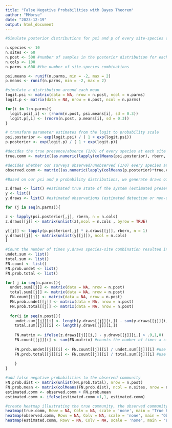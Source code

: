 ```yaml
---
title: "False Negative Probabilities with Bayes Theorem"
author: "MMorse"
date: "2023-12-19"
output: html_document
---
```



```r
#Simulate posterior distributions for psi and p of every site-species combination (normally this would be extracted from a Bayesian occupancy model)

n.species <- 10
n.sites <- 60
n.post <- 500 #number of samples in the posterior distribution for each parameter
n.cols <- 100 
n.parms <-600 #the number of site-species combinations

psi.means <- runif(n.parms, min = -2, max = 2)
p.means <- runif(n.parms, min = -2, max = 2)

#simulate a distribution around each mean
logit.psi <- matrix(data = NA, nrow = n.post, ncol = n.parms)
logit.p <- matrix(data = NA, nrow = n.post, ncol = n.parms)

for(i in 1:n.parms){
  logit.psi[,i] <- (rnorm(n.post, psi.means[i], sd = 0.3)) 
  logit.p[,i] <- (rnorm(n.post, p.means[i], sd = 0.3))
}

# transform parameter estimates from the logit to probability scale
psi.posterior <- exp(logit.psi) / ( 1 + exp(logit.psi)) 
p.posterior <- exp(logit.p) / ( 1 + exp(logit.p))

#decides the true presence/absence (1/0) of every species at each site
true.comm <- matrix((as.numeric(lapply(colMeans(psi.posterior), rbern, n = 1))), ncol = n.sites, nrow = n.species) 

#decides whether our surveys observed/unobserved (1/0) every species at each site
observed.comm <- matrix((as.numeric(lapply(colMeans(p.posterior)*true.comm, rbern, n = 1))), ncol = n.sites, nrow = n.species) 

```

```r
#Based on our psi and p probability distributions, we generate draws of z (estimate of a species' true presence/absence) and y (estimated observation based the probability of occurrence and detection)

z.draws <- list() #estimated true state of the system (estimated presence or absence 1/0)
y <- list()
y.draws <- list() #estimated observations (estimated detection or non-detection 1/0)

for (j in seq(n.parms)){

z <- lapply(psi.posterior[,j], rbern, n = n.cols)
z.draws[[j]] <- matrix(unlist(z),ncol = n.cols , byrow = TRUE)

y[[j]] <- lapply(p.posterior[,j] * z.draws[[j]], rbern, n = 1)
y.draws[[j]] <- matrix(unlist(y[[j]]), ncol = n.cols)
}
```

```r
#Count the number of times y.draws species-site combination resulted in a false negative (a truly present but undetected species-site combination) based on the given psi and p
undet.sum <- list()
total.sum <- list()
FN.count <- list()
FN.prob.undet <- list()
FN.prob.total <- list()

for( j in seq(n.parms)){
  undet.sum[[j]] <- matrix(data = NA, nrow = n.post)
  total.sum[[j]] <- matrix(data = NA, nrow = n.post)
  FN.count[[j]] <- matrix(data = NA, nrow = n.post)
  FN.prob.undet[[j]] <- matrix(data = NA, nrow = n.post)
  FN.prob.total[[j]] <- matrix(data = NA, nrow = n.post)
  
  for(i in seq(n.post)){
    undet.sum[[j]][i] <- length(y.draws[[j]][i,]) - sum(y.draws[[j]][i,]) #counts the number of times a site-species combinations was estimated to be undetected given psi and p
    total.sum[[j]][i] <- length(y.draws[[j]][i,])
    
    FN.matrix <- ifelse(z.draws[[j]][i,] - y.draws[[j]][i,] > .9,1,0) 
    FN.count[[j]][i] <- sum(FN.matrix) #counts the number of times a site-species combination resulted in a false negative
    
    FN.prob.undet[[j]][i] <- FN.count[[j]][i] / undet.sum[[j]][i] #use Bayes theorem to calculate the probability of a false negative when undetected
    FN.prob.total[[j]][i] <- FN.count[[j]][i] / total.sum[[j]][i] #use Bayes theorem to calculate the probability of a false negative overall
    
    }
}
```


```r
#add false negative probabilities to the observed community
FN.prob.dist <- matrix(unlist(FN.prob.total), nrow = n.post)
FN.prob.mean <- matrix(colMeans(FN.prob.dist), ncol = n.sites, nrow = n.species)
estimated.comm <- observed.comm + FN.prob.mean
estimated.comm <- ifelse(estimated.comm >1,1, estimated.comm)

#create heatmap illustrating the true community, the observed community, and the estimated community with FN probabilities
heatmap(true.comm, Rowv = NA, Colv = NA, scale = 'none', main = "True Presence of Species at Sites", ylab = "Species" , xlab = "Sites")
heatmap(observed.comm, Rowv = NA, Colv = NA, scale = 'none', main = "Observed Species at Sites", ylab = "Species", xlab = "Sites")
heatmap(estimated.comm, Rowv = NA, Colv = NA, scale = 'none', main = "Estimated False Negative Probabilities", ylab = "Species", xlab = "Sites")

```


